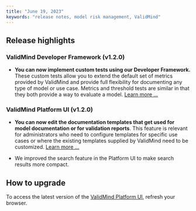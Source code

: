 ```yaml
---
title: "June 19, 2023"
keywords: "release notes, model risk management, ValidMind"
---
```


## Release highlights

### ValidMind Developer Framework (v1.2.0)

- **You can now implement custom tests using our Developer Framework.** These custom tests allow you to extend the default set of metrics provided by ValidMind and provide full flexibility for documenting any type of model or use case. Metrics and threshold tests are similar in that they both provide a way to evaluate a model. [Learn more ...](../notebooks/how_to/implementing_custom_tests.ipynb)

### ValidMind Platform UI (v1.2.0)

- **You can now edit the documentation templates that get used for model documentation or for validation reports**. This feature is relevant for administrators who need to configure templates for specific use cases or where the existing templates supplied by ValidMind need to be customized. [Learn more ...](edit-templates.qmd)

- We improved the search feature in the Platform UI to make search results more compact.

<!---
## Bugfixes

- TBD
--->

## How to upgrade

To access the latest version of the [ValidMind Platform UI](http://app.prod.validmind.ai/), refresh your browser.

<!---
To upgrade the ValidMind Developer Framework:

- [Using Docker](try-developer-framework-with-docker.qmd): pull the latest Docker image:
    
    ```jsx
    docker pull validmind/validmind-jupyter-demo:latest
    
    ```
    
- [In your own developer environment](install-and-initialize-developer-framework.qmd): restart your notebook and re-run:
    
    ```python
    !pip install validmind
    ```
--->